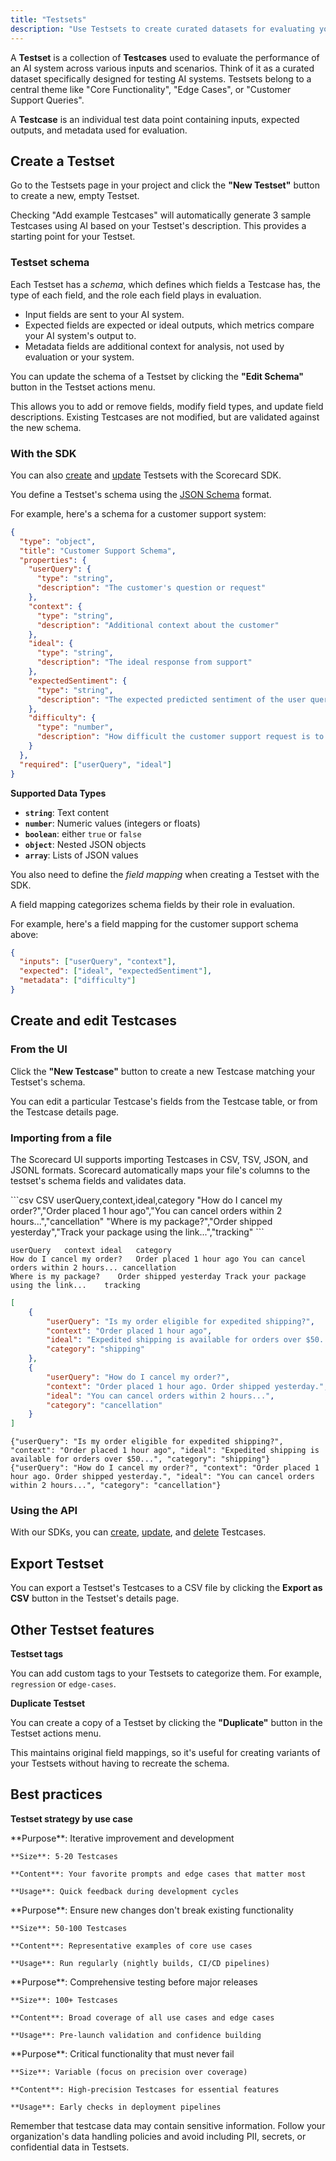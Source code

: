 ```yaml
---
title: "Testsets"
description: "Use Testsets to create curated datasets for evaluating your AI systems"
---
```



A **Testset** is a collection of **Testcases** used to evaluate the performance of an AI system across various inputs and scenarios. Think of it as a curated dataset specifically designed for testing AI systems. Testsets belong to a central theme like "Core Functionality", "Edge Cases", or "Customer Support Queries".

A **Testcase** is an individual test data point containing inputs, expected outputs, and metadata used for evaluation.

<DarkLightImage
  lightSrc="/images/testset-details-light.png"
  caption='Testset details page showing eight Testcases for a "Message tone rewriter" LLM system.'
  alt="Screenshot of the testset details page in the UI."
/>

## Create a Testset

Go to the Testsets page in your project and click the **"New Testset"** button to create a new, empty Testset.

<Tip>
Checking "Add example Testcases" will automatically generate 3 sample Testcases using AI based on your Testset's description. This provides a starting point for your Testset.
</Tip>

<DarkLightImage
  lightSrc="/images/testset-create-light.png"
  caption="Create testset modal with AI generation option"
  alt="Screenshot of the create testset modal in the UI."
/>


### Testset schema

Each Testset has a _schema_, which defines which fields a Testcase has, the type of each field, and the role each field plays in evaluation.

- <span className="text-blue-500 font-bold">Input fields</span> are sent to your AI system.
- <span className="text-green-500 font-bold">Expected fields</span> are expected or ideal outputs, which metrics compare your AI system's output to.
- <span className="dark:text-gray-400 text-gray-600 font-bold">Metadata fields</span> are additional context for analysis, not used by evaluation or your system.

You can update the schema of a Testset by clicking the **"Edit Schema"** button in the Testset actions menu.

This allows you to add or remove fields, modify field types, and update field descriptions. Existing Testcases are not modified, but are validated against the new schema.

<DarkLightImage
  lightSrc="/images/testset-schema-edit-light.png"
  caption="Testset schema editor."
  alt="Screenshot of the testset schema editor in the UI."
/>

### With the SDK

You can also [create](/api-reference/create-testset) and [update](/api-reference/update-testset) Testsets with the Scorecard SDK.

You define a Testset's schema using the [JSON Schema](https://json-schema.org/understanding-json-schema/about) format.

For example, here's a schema for a customer support system:

```json expandable
{
  "type": "object",
  "title": "Customer Support Schema",
  "properties": {
    "userQuery": {
      "type": "string",
      "description": "The customer's question or request"
    },
    "context": {
      "type": "string", 
      "description": "Additional context about the customer"
    },
    "ideal": {
      "type": "string",
      "description": "The ideal response from support"
    },
    "expectedSentiment": {
      "type": "string",
      "description": "The expected predicted sentiment of the user query."
    },
    "difficulty": {
      "type": "number",
      "description": "How difficult the customer support request is to solve (1-10)"
    }
  },
  "required": ["userQuery", "ideal"]
}
```

**Supported Data Types**

- **`string`**: Text content
- **`number`**: Numeric values (integers or floats)
- **`boolean`**: either `true` or `false`
- **`object`**: Nested JSON objects
- **`array`**: Lists of JSON values

You also need to define the _field mapping_ when creating a Testset with the SDK.

A field mapping categorizes schema fields by their role in evaluation.

For example, here's a field mapping for the customer support schema above:

```json
{
  "inputs": ["userQuery", "context"],
  "expected": ["ideal", "expectedSentiment"], 
  "metadata": ["difficulty"]
}
```

## Create and edit Testcases

### From the UI

Click the **"New Testcase"** button to create a new Testcase matching your Testset's schema.

<DarkLightImage
  lightSrc="/images/testcase-create-light.png"
  caption="Testcase creation modal."
  alt="Screenshot of the testcase creation modal in the UI."
/>

You can edit a particular Testcase's fields from the Testcase table, or from the Testcase details page.

<DarkLightImage
  lightSrc="/images/testcase-details-light.png"
  caption="Testcase details page."
  alt="Screenshot of the testcase details page in the UI."
/>

### Importing from a file

The Scorecard UI supports importing Testcases in CSV, TSV, JSON, and JSONL formats. Scorecard automatically maps your file's columns to the testset's schema fields and validates data.

<CodeGroup>
```csv CSV
userQuery,context,ideal,category
"How do I cancel my order?","Order placed 1 hour ago","You can cancel orders within 2 hours...","cancellation"
"Where is my package?","Order shipped yesterday","Track your package using the link...","tracking"
```

```tsv TSV
userQuery	context	ideal	category
How do I cancel my order?	Order placed 1 hour ago	You can cancel orders within 2 hours...	cancellation
Where is my package?	Order shipped yesterday	Track your package using the link...	tracking
```

```json JSON
[
    {
        "userQuery": "Is my order eligible for expedited shipping?",
        "context": "Order placed 1 hour ago",
        "ideal": "Expedited shipping is available for orders over $50...",
        "category": "shipping"
    },
    {
        "userQuery": "How do I cancel my order?",
        "context": "Order placed 1 hour ago. Order shipped yesterday.",
        "ideal": "You can cancel orders within 2 hours...",
        "category": "cancellation"
    }
]
```

```jsonl JSONL
{"userQuery": "Is my order eligible for expedited shipping?", "context": "Order placed 1 hour ago", "ideal": "Expedited shipping is available for orders over $50...", "category": "shipping"}
{"userQuery": "How do I cancel my order?", "context": "Order placed 1 hour ago. Order shipped yesterday.", "ideal": "You can cancel orders within 2 hours...", "category": "cancellation"}
```
</CodeGroup>

### Using the API

With our SDKs, you can [create](/api-reference/create-multiple-testcases), [update](/api-reference/update-testcase), and [delete](/api-reference/delete-multiple-testcases) Testcases.

## Export Testset

You can export a Testset's Testcases to a CSV file by clicking the **Export as CSV** button in the Testset's details page.

## Other Testset features

**Testset tags**

You can add custom tags to your Testsets to categorize them. For example, `regression` or `edge-cases`.

**Duplicate Testset**

You can create a copy of a Testset by clicking the **"Duplicate"** button in the Testset actions menu.

This maintains original field mappings, so it's useful for creating variants of your Testsets without having to recreate the schema.

## Best practices

**Testset strategy by use case**

<AccordionGroup>
  <Accordion title="Hillclimbing Testsets" icon="trending-up">
    **Purpose**: Iterative improvement and development
    
    **Size**: 5-20 Testcases
    
    **Content**: Your favorite prompts and edge cases that matter most
    
    **Usage**: Quick feedback during development cycles
  </Accordion>

  <Accordion title="Regression Testsets" icon="shield-check">
    **Purpose**: Ensure new changes don't break existing functionality
    
    **Size**: 50-100 Testcases
    
    **Content**: Representative examples of core use cases
    
    **Usage**: Run regularly (nightly builds, CI/CD pipelines)
  </Accordion>

  <Accordion title="Launch Evaluation Testsets" icon="rocket">
    **Purpose**: Comprehensive testing before major releases
    
    **Size**: 100+ Testcases
    
    **Content**: Broad coverage of all use cases and edge cases
    
    **Usage**: Pre-launch validation and confidence building
  </Accordion>

  <Accordion title="Must-Pass Testsets" icon="triangle-alert">
    **Purpose**: Critical functionality that must never fail
    
    **Size**: Variable (focus on precision over coverage)
    
    **Content**: High-precision Testcases for essential features
    
    **Usage**: Early checks in deployment pipelines
  </Accordion>
</AccordionGroup>

<Warning>
Remember that testcase data may contain sensitive information. Follow your organization's data handling policies and avoid including PII, secrets, or confidential data in Testsets.
</Warning>